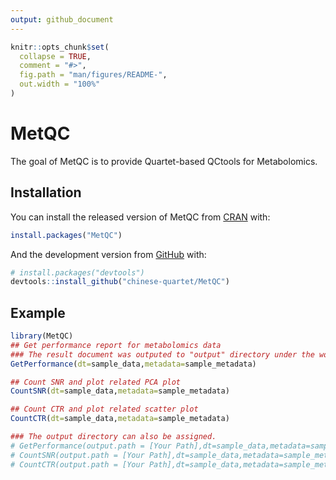 ```yaml
---
output: github_document
---
```


<!-- README.md is generated from README.Rmd. Please edit that file -->

```r
knitr::opts_chunk$set(
  collapse = TRUE,
  comment = "#>",
  fig.path = "man/figures/README-",
  out.width = "100%"
)
```

# MetQC

<!-- badges: start -->
<!-- badges: end -->

The goal of MetQC is to provide Quartet-based QCtools for Metabolomics.

## Installation

You can install the released version of MetQC from [CRAN](https://CRAN.R-project.org) with:

``` r
install.packages("MetQC")
```

And the development version from [GitHub](https://github.com/) with:

``` r
# install.packages("devtools")
devtools::install_github("chinese-quartet/MetQC")
```
## Example


```r
library(MetQC)
## Get performance report for metabolomics data
### The result document was outputed to "output" directory under the working directory
GetPerformance(dt=sample_data,metadata=sample_metadata)

## Count SNR and plot related PCA plot
CountSNR(dt=sample_data,metadata=sample_metadata)

## Count CTR and plot related scatter plot
CountCTR(dt=sample_data,metadata=sample_metadata)

### The output directory can also be assigned.
# GetPerformance(output.path = [Your Path],dt=sample_data,metadata=sample_metadata)
# CountSNR(output.path = [Your Path],dt=sample_data,metadata=sample_metadata)
# CountCTR(output.path = [Your Path],dt=sample_data,metadata=sample_metadata)
```

